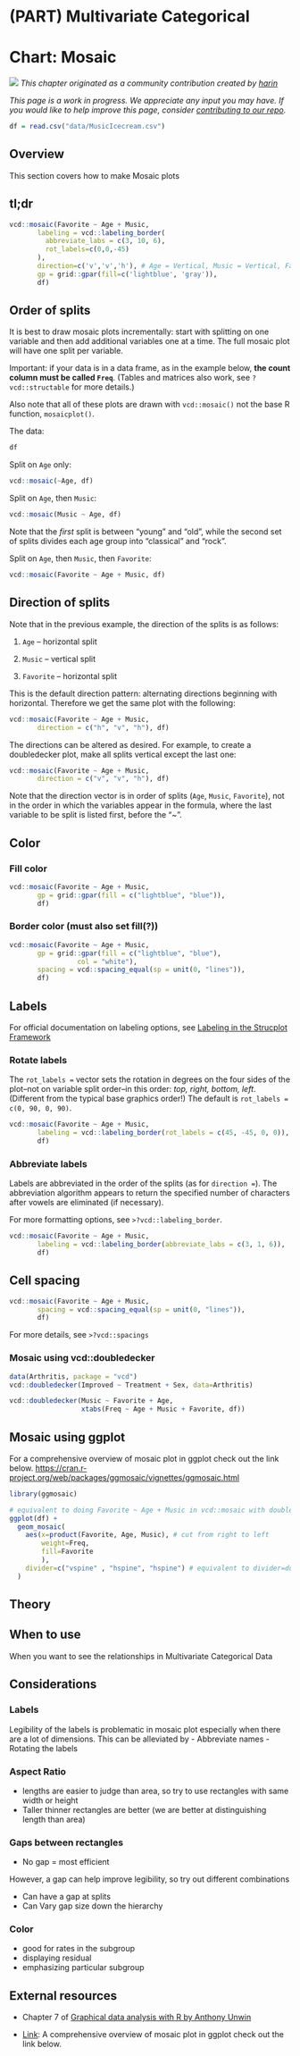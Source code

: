 # (PART) Multivariate Categorical {-}

# Chart: Mosaic {#mosaic}

<!-- Chapter Banner -->
![](images/banners/banner_mosaic.png)
*This chapter originated as a community contribution created by [harin](https://github.com/harin){target="_blank"}*

*This page is a work in progress. We appreciate any input you may have. If you would like to help improve this page, consider [contributing to our repo](contribute.html).*

```r
df = read.csv("data/MusicIcecream.csv")
```


## Overview

This section covers how to make Mosaic plots

## tl;dr

```r
vcd::mosaic(Favorite ~ Age + Music, 
       labeling = vcd::labeling_border(
         abbreviate_labs = c(3, 10, 6),
         rot_labels=c(0,0,-45)
       ),
       direction=c('v','v','h'), # Age = Vertical, Music = Vertical, Favoriate = Horizonal (a.k.a DoubleDecker)
       gp = grid::gpar(fill=c('lightblue', 'gray')),
       df)
```

## Order of splits

It is best to draw mosaic plots incrementally: start with splitting on one variable and then add additional variables one at a time. The full mosaic plot will have one split per variable.

Important: if your data is in a data frame, as in the example below, **the count column must be called `Freq`**. (Tables and matrices also work, see `?vcd::structable` for more details.)

Also note that all of these plots are drawn with `vcd::mosaic()` not the base R function, `mosaicplot()`.

The data:
``` r
df
```

Split on `Age` only:

``` r
vcd::mosaic(~Age, df)
```

Split on `Age`, then `Music`:

```r
vcd::mosaic(Music ~ Age, df)
```

Note that the *first* split is between "young" and "old", while the second set of splits divides each age group into "classical" and "rock".

Split on `Age`, then `Music`, then `Favorite`:

```r
vcd::mosaic(Favorite ~ Age + Music, df)
```

## Direction of splits

Note that in the previous example, the direction of the splits is as follows:

1.  `Age` -- horizontal split

2.  `Music` -- vertical split

3.  `Favorite` -- horizontal split

This is the default direction pattern: alternating directions beginning with horizontal. Therefore we get the same plot with the following:

```r
vcd::mosaic(Favorite ~ Age + Music, 
       direction = c("h", "v", "h"), df)
```

The directions can be altered as desired. For example, to create a doubledecker plot, make all splits vertical except the last one:

```r
vcd::mosaic(Favorite ~ Age + Music,
       direction = c("v", "v", "h"), df)
```

Note that the direction vector is in order of splits (`Age`, `Music`, `Favorite`), not in the order in which the variables appear in the formula, where the last variable to be split is listed first, before the "~".

## Color

### Fill color

```r
vcd::mosaic(Favorite ~ Age + Music, 
       gp = grid::gpar(fill = c("lightblue", "blue")),
       df)
```

### Border color (must also set fill(?))

```r
vcd::mosaic(Favorite ~ Age + Music,
       gp = grid::gpar(fill = c("lightblue", "blue"),
                 col = "white"),
       spacing = vcd::spacing_equal(sp = unit(0, "lines")),
       df)
```


## Labels

For official documentation on labeling options, see [Labeling in the Strucplot Framework](http://ftp.auckland.ac.nz/software/CRAN/doc/vignettes/vcd/labeling.pdf){target="_blank"}

### Rotate labels

The `rot_labels =` vector sets the rotation in degrees on the four sides of the plot--not on variable split order--in this order: *top, right, bottom, left*. (Different from the typical base graphics order!) The default is `rot_labels = c(0, 90, 0, 90)`.

```r
vcd::mosaic(Favorite ~ Age + Music, 
       labeling = vcd::labeling_border(rot_labels = c(45, -45, 0, 0)),
       df)
```


### Abbreviate labels

Labels are abbreviated in the order of the splits (as for `direction =`). The abbreviation algorithm appears to return the specified number of characters after vowels are eliminated (if necessary).

For more formatting options, see `>?vcd::labeling_border`.

```r
vcd::mosaic(Favorite ~ Age + Music, 
       labeling = vcd::labeling_border(abbreviate_labs = c(3, 1, 6)), 
       df)
```

## Cell spacing

```r
vcd::mosaic(Favorite ~ Age + Music,
       spacing = vcd::spacing_equal(sp = unit(0, "lines")),
       df)
```

For more details, see `>?vcd::spacings`


### Mosaic using vcd::doubledecker

```r
data(Arthritis, package = "vcd")
vcd::doubledecker(Improved ~ Treatment + Sex, data=Arthritis)
```

```r
vcd::doubledecker(Music ~ Favorite + Age, 
                  xtabs(Freq ~ Age + Music + Favorite, df))
```

## Mosaic using ggplot

For a comprehensive overview of mosaic plot in ggplot check out the link below.
[https://cran.r-project.org/web/packages/ggmosaic/vignettes/ggmosaic.html](https://cran.r-project.org/web/packages/ggmosaic/vignettes/ggmosaic.html){target="_blank"}

```r
library(ggmosaic)

# equivalent to doing Favorite ~ Age + Music in vcd::mosaic with doubledecker style cut
ggplot(df) + 
  geom_mosaic(
    aes(x=product(Favorite, Age, Music), # cut from right to left 
        weight=Freq,
        fill=Favorite
        ),
    divider=c("vspine" , "hspine", "hspine") # equivalent to divider=ddecker()
  ) 
```


## Theory

## When to use

When you want to see the relationships in Multivariate Categorical Data

## Considerations

### Labels

Legibility of the labels is problematic in mosaic plot especially when there are a lot of dimensions. This can be alleviated by
- Abbreviate names
- Rotating the labels

### Aspect Ratio
- lengths are easier to judge than area, so try to use rectangles with same width or height
- Taller thinner rectangles are better (we are better at distinguishing length than area)

### Gaps between rectangles
- No gap = most efficient

However, a gap can help improve legibility, so try out different combinations

- Can have a gap at splits
- Can Vary gap size down the hierarchy

### Color
- good for rates in the subgroup
- displaying residual
- emphasizing particular subgroup

## External resources

- Chapter 7 of [Graphical data analysis with R by Anthony Unwin](https://www.crcpress.com/Graphical-Data-Analysis-with-R/Unwin/p/book/9781498715232){target="_blank"}

- [Link](https://cran.r-project.org/web/packages/ggmosaic/vignettes/ggmosaic.html){target="_blank"}: A comprehensive overview of mosaic plot in ggplot check out the link below.
